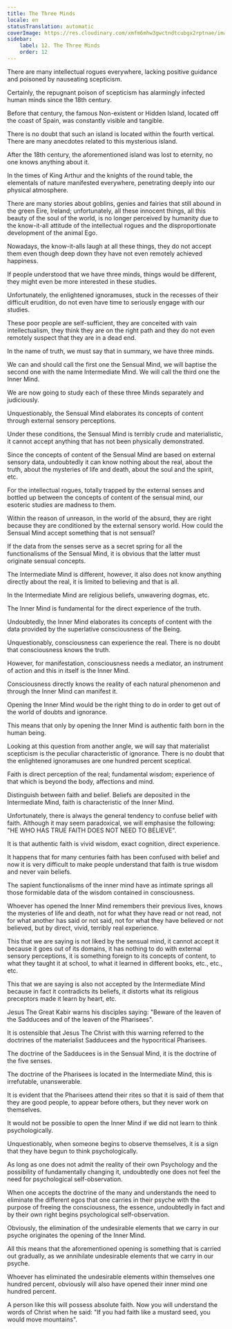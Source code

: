 ```yaml
---
title: The Three Minds
locale: en
statusTranslation: automatic
coverImage: https://res.cloudinary.com/xmfm6mhw3gwctndtcubgx2rptnae/image/upload/v1741354419/small_cover_la_gran_rebelion_28716e29d2.webp
sidebar:
    label: 12. The Three Minds
    order: 12
---
```

There are many intellectual rogues everywhere, lacking positive guidance and poisoned by nauseating scepticism.

Certainly, the repugnant poison of scepticism has alarmingly infected human minds since the 18th century.

Before that century, the famous Non-existent or Hidden Island, located off the coast of Spain, was constantly visible and tangible.

There is no doubt that such an island is located within the fourth vertical. There are many anecdotes related to this mysterious island.

After the 18th century, the aforementioned island was lost to eternity, no one knows anything about it.

In the times of King Arthur and the knights of the round table, the elementals of nature manifested everywhere, penetrating deeply into our physical atmosphere.

There are many stories about goblins, genies and fairies that still abound in the green Eire, Ireland; unfortunately, all these innocent things, all this beauty of the soul of the world, is no longer perceived by humanity due to the know-it-all attitude of the intellectual rogues and the disproportionate development of the animal Ego.

Nowadays, the know-it-alls laugh at all these things, they do not accept them even though deep down they have not even remotely achieved happiness.

If people understood that we have three minds, things would be different, they might even be more interested in these studies.

Unfortunately, the enlightened ignoramuses, stuck in the recesses of their difficult erudition, do not even have time to seriously engage with our studies.

These poor people are self-sufficient, they are conceited with vain intellectualism, they think they are on the right path and they do not even remotely suspect that they are in a dead end.

In the name of truth, we must say that in summary, we have three minds.

We can and should call the first one the Sensual Mind, we will baptise the second one with the name Intermediate Mind. We will call the third one the Inner Mind.

We are now going to study each of these three Minds separately and judiciously.

Unquestionably, the Sensual Mind elaborates its concepts of content through external sensory perceptions.

Under these conditions, the Sensual Mind is terribly crude and materialistic, it cannot accept anything that has not been physically demonstrated.

Since the concepts of content of the Sensual Mind are based on external sensory data, undoubtedly it can know nothing about the real, about the truth, about the mysteries of life and death, about the soul and the spirit, etc.

For the intellectual rogues, totally trapped by the external senses and bottled up between the concepts of content of the sensual mind, our esoteric studies are madness to them.

Within the reason of unreason, in the world of the absurd, they are right because they are conditioned by the external sensory world. How could the Sensual Mind accept something that is not sensual?

If the data from the senses serve as a secret spring for all the functionalisms of the Sensual Mind, it is obvious that the latter must originate sensual concepts.

The Intermediate Mind is different, however, it also does not know anything directly about the real, it is limited to believing and that is all.

In the Intermediate Mind are religious beliefs, unwavering dogmas, etc.

The Inner Mind is fundamental for the direct experience of the truth.

Undoubtedly, the Inner Mind elaborates its concepts of content with the data provided by the superlative consciousness of the Being.

Unquestionably, consciousness can experience the real. There is no doubt that consciousness knows the truth.

However, for manifestation, consciousness needs a mediator, an instrument of action and this in itself is the Inner Mind.

Consciousness directly knows the reality of each natural phenomenon and through the Inner Mind can manifest it.

Opening the Inner Mind would be the right thing to do in order to get out of the world of doubts and ignorance.

This means that only by opening the Inner Mind is authentic faith born in the human being.

Looking at this question from another angle, we will say that materialist scepticism is the peculiar characteristic of ignorance. There is no doubt that the enlightened ignoramuses are one hundred percent sceptical.

Faith is direct perception of the real; fundamental wisdom; experience of that which is beyond the body, affections and mind.

Distinguish between faith and belief. Beliefs are deposited in the Intermediate Mind, faith is characteristic of the Inner Mind.

Unfortunately, there is always the general tendency to confuse belief with faith. Although it may seem paradoxical, we will emphasise the following: "HE WHO HAS TRUE FAITH DOES NOT NEED TO BELIEVE".

It is that authentic faith is vivid wisdom, exact cognition, direct experience.

It happens that for many centuries faith has been confused with belief and now it is very difficult to make people understand that faith is true wisdom and never vain beliefs.

The sapient functionalisms of the inner mind have as intimate springs all those formidable data of the wisdom contained in consciousness.

Whoever has opened the Inner Mind remembers their previous lives, knows the mysteries of life and death, not for what they have read or not read, not for what another has said or not said, not for what they have believed or not believed, but by direct, vivid, terribly real experience.

This that we are saying is not liked by the sensual mind, it cannot accept it because it goes out of its domains, it has nothing to do with external sensory perceptions, it is something foreign to its concepts of content, to what they taught it at school, to what it learned in different books, etc., etc., etc.

This that we are saying is also not accepted by the Intermediate Mind because in fact it contradicts its beliefs, it distorts what its religious preceptors made it learn by heart, etc.

Jesus The Great Kabir warns his disciples saying: "Beware of the leaven of the Sadducees and of the leaven of the Pharisees".

It is ostensible that Jesus The Christ with this warning referred to the doctrines of the materialist Sadducees and the hypocritical Pharisees.

The doctrine of the Sadducees is in the Sensual Mind, it is the doctrine of the five senses.

The doctrine of the Pharisees is located in the Intermediate Mind, this is irrefutable, unanswerable.

It is evident that the Pharisees attend their rites so that it is said of them that they are good people, to appear before others, but they never work on themselves.

It would not be possible to open the Inner Mind if we did not learn to think psychologically.

Unquestionably, when someone begins to observe themselves, it is a sign that they have begun to think psychologically.

As long as one does not admit the reality of their own Psychology and the possibility of fundamentally changing it, undoubtedly one does not feel the need for psychological self-observation.

When one accepts the doctrine of the many and understands the need to eliminate the different egos that one carries in their psyche with the purpose of freeing the consciousness, the essence, undoubtedly in fact and by their own right begins psychological self-observation.

Obviously, the elimination of the undesirable elements that we carry in our psyche originates the opening of the Inner Mind.

All this means that the aforementioned opening is something that is carried out gradually, as we annihilate undesirable elements that we carry in our psyche.

Whoever has eliminated the undesirable elements within themselves one hundred percent, obviously will also have opened their inner mind one hundred percent.

A person like this will possess absolute faith. Now you will understand the words of Christ when he said: "If you had faith like a mustard seed, you would move mountains".

